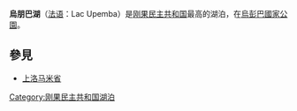 {{Infobox body of water
 | name = 烏朋巴湖 
 | image = Lake Upemba STS057-104-62.jpg
 | caption = 圖中最大的湖是烏朋巴湖
 | image_bathymetry = 
 | caption_bathymetry = 
 | location = [[布卡馬|布卡馬]], [[加丹加省|加丹加省]]
 | coords = {{coord|8.6|S|26.44|E|type:waterbody_region:CD|display=inline,title}}
 | type = 
 | inflow = 
 | outflow = 
 | catchment = 
 | basin_countries = [[刚果民主共和国|刚果民主共和国]]
 | length = 
 | width = 
 | area = 
 | depth = 
 | max-depth = 
 | volume = 
 | residence_time = 
 | shore = 
 | elevation = 
 | islands = 
 | cities = 
}}

'''烏朋巴湖'''（[[法语|法语]]：Lac Upemba）是[[刚果民主共和国|刚果民主共和国]]最高的湖泊，在[[烏彭巴國家公園|烏彭巴國家公園]]。

==參見==
*[[上洛马米省|上洛马米省]]

[[Category:刚果民主共和国湖泊|Category:刚果民主共和国湖泊]]